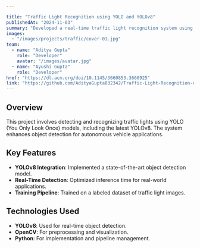 ```yaml
---

title: "Traffic Light Recognition using YOLO and YOLOv8"
publishedAt: "2024-11-03"
summary: "Developed a real-time traffic light recognition system using YOLOv8 to enhance autonomous vehicle perception."
images:
  - "/images/projects/traffic/cover-01.jpg"
team:
  - name: "Aditya Gupta"
    role: "Developer"
    avatar: "/images/avatar.jpg"
  - name: "Ayushi Gupta"
    role: "Developer"
href: "https://dl.acm.org/doi/10.1145/3660853.3660925"
link: "https://github.com/AdityaGupta832342/Traffic-Light-Recognition-using-YOLO"
---
```


## Overview

This project involves detecting and recognizing traffic lights using YOLO (You Only Look Once) models, including the latest YOLOv8. The system enhances object detection for autonomous vehicle applications.

## Key Features

- **YOLOv8 Integration**: Implemented a state-of-the-art object detection model.
- **Real-Time Detection**: Optimized inference time for real-world applications.
- **Training Pipeline**: Trained on a labeled dataset of traffic light images.

## Technologies Used

- **YOLOv8**: Used for real-time object detection.
- **OpenCV**: For preprocessing and visualization.
- **Python**: For implementation and pipeline management.


